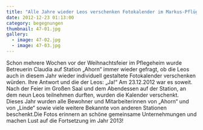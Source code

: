 ```yaml
---
title: "Alle Jahre wieder Leos verschenken Fotokalender im Markus-Pflüger-Heim"
date: 2012-12-23 01:13:00
category: begegnungen
thumbnail: 47-01.jpg
gallery:
  - image: 47-02.jpg
  - image: 47-03.jpg
---
```


Schon mehrere Wochen vor der Weihnachtsfeier im Pflegeheim wurde Betreuerin Claudia auf Station „Ahorn“ immer wieder gefragt, ob die Leos auch in diesem Jahr wieder individuell gestaltete Fotokalender verschenken würden. Ihre Antwort und die der Leos: „Ja!“ Am 23.12.2012 war es soweit. Nach der Feier im Großen Saal und dem Abendessen auf der Station, an dem neun Leos teilnehmen durften, wurden die Kalender verschenkt. Dieses Jahr wurden alle Bewohner und Mitarbeiterinnen von „Ahorn“ und von „Linde“ sowie viele weitere Bekannte von anderen Stationen beschenkt.Die Fotos erinnern an schöne gemeinsame Unternehmungen und machen Lust auf die Fortsetzung im Jahr 2013!
